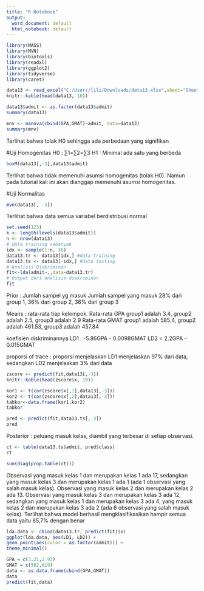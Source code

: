 ---
title: "R Notebook"
output:
  word_document: default
  html_notebook: default
---

```{r}
library(MASS)
library(MVN)
library(biotools)
library(readxl)
library(ggplot2)
library(tidyverse)
library(caret)
```

```{r}
data13 <- read_excel("C:/Users/lili/Downloads/data13.xlsx",sheet="Sheet2")
knitr::kable(head(data13, 10))
```

```{r}
data13$admit <- as.factor(data13$admit)
summary(data13)
```

```{r}
mnv <- manova(cbind(GPA,GMAT)~admit, data=data13)
summary(mnv)
```
Terlihat bahwa tolak H0 sehingga ada perbedaan yang signifikan

#Uji Homogenitas
H0 : ∑1=∑2=∑3
H1 : Minimal ada satu yang berbeda
```{r}
boxM(data13[,-3],data13$admit)
```
Terlihat bahwa tidak memenuhi asumsi homogenitas (tolak H0). Namun pada tutorial kali ini akan dianggap memenuhi asumsi homogenitas.

#Uji Normalitas
```{r}
mvn(data13[, -3])
```
Terlihat bahwa data semua variabel berdistribusi normal

```{r}
set.seed(123)
k <- length(levels(data13$admit))
n <- nrow(data13)
# data training sebanyak
idx <- sample(1:n, 36)
data13.tr <- data13[idx,] #data training
data13.ts <- data13[-idx,] #data testing
# Analisis Diskriminan
fit<-lda(admit~.,data=data13.tr)
# Output dari analisis diskriminan
fit
```
Prior : Jumlah sampel yg masuk
Jumlah sampel yang masuk 28% dari group 1, 36% dari group 2, 36% dari group 3

Means : rata-rata tiap kelompok. 
Rata-rata GPA group1 adalah 3.4, group2 adalah 2.5, group3 adalah 2.9 
Rata-rata GMAT group1 adalah 585.4, group2 adalah 461.53, group3 adalah 457.84

koefisien diskriminannya
LD1 : -5.86GPA - 0.0098GMAT
LD2 = 2.2GPA - 0.015GMAT

proporsi of trace : proporsi menjelaskan
LD1 menjelaskan 97% dari data, sedangkan LD2 menjelaskan 3% dari data

```{r}
zscore <- predict(fit,data13[,-3])
knitr::kable(head(zscore$x, 10))
```

```{r}
kor1 <- t(cor(zscore$x[,1],data13[,-3]))
kor2 <- t(cor(zscore$x[,2],data13[,-3]))
tabkor<-data.frame(kor1,kor2)
tabkor
```

```{r}
pred <- predict(fit,data13.ts[,-3])
pred
```
Posterior : peluang masuk kelas, diambil yang terbesar di setiap observasi.

```{r}
ct <- table(data13.ts$admit, pred$class)
ct
```

```{r}
sum(diag(prop.table(ct)))
```
Observasi yang masuk kelas 1 dan merupakan kelas 1 ada 17, sedangkan yang masuk kelas 3 dan merupakan kelas 1 ada 1 (ada 1 observasi yang salah masuk kelas). Observasi yang masuk kelas 2 dan merupakan kelas 2 ada 13. Observasi yang masuk kelas 3 dan merupakan kelas 3 ada 12, sedangkan yang masuk kelas 1 dan merupakan kelas 3 ada 4, yang masuk kelas 2 dan merupakan kelas 3 ada 2  (ada 6 observasi yang salah masuk kelas). Terlihat bahwa model berhasil mengklasifikasikan hampir semua data yaitu 85,7% dengan benar

```{r}
lda.data <- cbind(data13.tr, predict(fit)$x)
ggplot(lda.data, aes(LD1, LD2)) +
geom_point(aes(color = as.factor(admit))) +
theme_minimal()
```

```{r}
GPA = c(3.21,2.93)
GMAT = c(562,619)
data <- as.data.frame(cbind(GPA,GMAT))
data
predict(fit,data)
```


